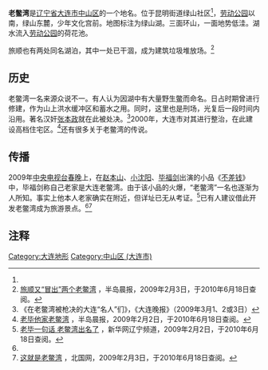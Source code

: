 '''老鳖湾'''是[[辽宁省|辽宁省]][[大连市|大连市]][[中山区_(大連市)|中山区]]的一个地名。位于昆明街道绿山社区<ref name="ln"></ref>，[[劳动公园|劳动公园]]以南，绿山东麓，少年文化宫前。地图标注为绿山湖。三面环山，一面地势低洼。湖水流入[[劳动公园|劳动公园]]的荷花池。

旅顺也有两处同名湖泊，其中一处已干涸，成为建筑垃圾堆放场。<ref name="hilizi">[http://www.hilizi.com/newscenter/2009-02/03/content_283289.htm 旅顺又“冒出”两个老鳖湾] {{webarchive|url=https://web.archive.org/web/20100505010623/http://hilizi.com/newscenter/2009-02/03/content_283289.htm |date=2010-05-05 }}，半岛晨报，2009年2月3日，于2010年6月18日查阅。</ref>

==历史==
老鳖湾一名来源众说不一。有人认为因湖中有大量野生[[鳖|鳖]]而命名。日占时期曾进行修建，作为山上洪水缓冲区和蓄水之用。同时，这里也是刑场，光复后一段时间内沿用。著名汉奸[[张本政|张本政]]就在此被处决。<ref>《在老鳖湾被枪决的大连“名人”们》，《大连晚报》（2009年3月1、2或3日）</ref>2000年，大连市对其进行整治，在此建设高档住宅区。<ref>[http://www.hilizi.com/video1/2009-02/02/content_282999.htm 老毕他家老鳖湾] {{webarchive|url=https://web.archive.org/web/20090213193958/http://hilizi.com/video1/2009-02/02/content_282999.htm |date=2009-02-13 }}，半岛晨报，2009年2月2日，于2010年6月18日查阅。</ref>还有很多关于老鳖湾的传说。 

==传播==
2009年[[中国中央电视台|中央电视台]][[春晚|春晚]]上，在[[赵本山|赵本山]]、[[小沈阳|小沈阳]]、[[毕福剑|毕福剑]]出演的小品《[[不差钱|不差钱]]》中，毕福剑称自己老家是大连老鳖湾。由于该小品的火爆，“老鳖湾”一名也逐渐为人所知。事实上他本人老家确实在附近，但详址已无从考证。<ref name="xinhuanet">[http://www.ln.xinhuanet.com/2009-02/02/content_15574211.htm 老毕一句话 老鳖湾出名了] {{webarchive|url=https://web.archive.org/web/20120524144954/http://www.ln.xinhuanet.com/2009-02/02/content_15574211.htm |date=2012-05-24 }}，新华网辽宁频道，2009年2月2日，于2010年6月18日查阅。</ref>已有人建议借此开发老鳖湾成为旅游景点。<ref name="xinhuanet"></ref><ref name="ln">[http://news.lnd.com.cn/htm/2009-02/03/content_523418.htm 这就是老鳖湾] {{Wayback|url=http://news.lnd.com.cn/htm/2009-02/03/content_523418.htm |date=20160304052936 }}，北国网，2009年2月3日，于2010年6月18日查阅。</ref>

==注释==
{{reflist}}

[[Category:大连地形|Category:大连地形]]
[[Category:中山区_(大连市)|Category:中山区 (大连市)]]